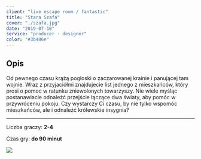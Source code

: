 ```yaml
---
client: "live escape room / fantastic"
title: "Stara Szafa"
cover: "./szafa.jpg"
date: "2019-07-10"
service: "producer - designer"
color: "#3b486e"
---
```


## Opis

Od pewnego czasu krążą pogłoski o zaczarowanej krainie i panującej tam wojnie. Wraz z przyjaciółmi znajdujecie list jednego z mieszkańców, który prosi o pomoc w ratunku zniewolonych towarzyszy. Nie wiele myśląc postanawiacie odnaleźć przejście łączące dwa światy, aby pomóc w przywróceniu pokoju. Czy wystarczy Ci czasu, by nie tylko wspomóc mieszkańców, ale i odnaleźć królewskie insygnia?


___
Liczba graczy: **2-4**

Czas gry: **do 90 minut**

![](./szafa.jpg)
